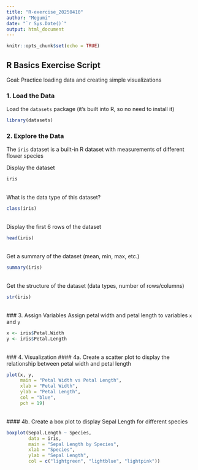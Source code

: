 ```yaml
---
title: "R-exercise_20250410"
author: "Megumi"
date: "`r Sys.Date()`"
output: html_document
---
```


```r
knitr::opts_chunk$set(echo = TRUE)
```

## R Basics Exercise Script
Goal: Practice loading data and creating simple visualizations

### 1. Load the Data
Load the `datasets` package (it's built into R, so no need to install it)

```r
library(datasets)
```

### 2. Explore the Data
The `iris` dataset is a built-in R dataset with measurements of different flower species

Display the dataset
```r
iris 
```
<br>
What is the data type of this dataset?
```r
class(iris) 
```
<br>
Display the first 6 rows of the dataset  
```r
head(iris)
```
<br>
Get a summary of the dataset (mean, min, max, etc.) 
```r
summary(iris)
```
<br>
Get the structure of the dataset (data types, number of rows/columns)  
```r
str(iris)
```
<br>
### 3. Assign Variables
Assign petal width and petal length to variables `x` and `y`  
```r
x <- iris$Petal.Width
y <- iris$Petal.Length
```
<br>
### 4. Visualization
#### 4a. Create a scatter plot to display the relationship between petal width and petal length
```r
plot(x, y, 
     main = "Petal Width vs Petal Length", 
     xlab = "Petal Width", 
     ylab = "Petal Length", 
     col = "blue", 
     pch = 19)
```
<br>
#### 4b. Create a box plot to display Sepal Length for different species  
```r
boxplot(Sepal.Length ~ Species, 
        data = iris, 
        main = "Sepal Length by Species", 
        xlab = "Species", 
        ylab = "Sepal Length", 
        col = c("lightgreen", "lightblue", "lightpink"))
```


